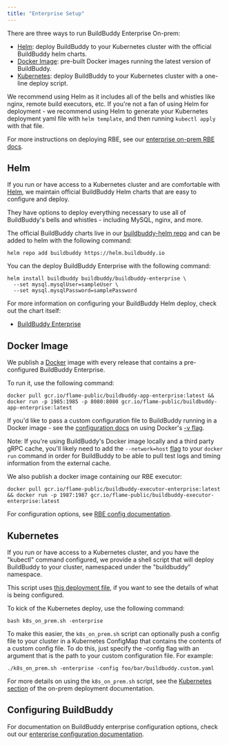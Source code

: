 ```yaml
---
title: "Enterprise Setup"
---
```


There are three ways to run BuildBuddy Enterprise On-prem:

* [Helm](#helm): deploy BuildBuddy to your Kubernetes cluster with the official BuildBuddy helm charts.
* [Docker Image](#docker-image): pre-built Docker images running the latest version of BuildBuddy.
* [Kubernetes](#kubernetes): deploy BuildBuddy to your Kubernetes cluster with a one-line deploy script.

We recommend using Helm as it includes all of the bells and whistles like nginx, remote build executors, etc. If you're not a fan of using Helm for deployment - we recommend using Helm to generate your Kubernetes deployment yaml file with `helm template`, and then running `kubectl apply` with that file.

For more instructions on deploying RBE, see our [enterprise on-prem RBE docs](/docs/enterprise-rbe).

## Helm[](#helm "Direct link to Helm")

If you run or have access to a Kubernetes cluster and are comfortable with [Helm](https://helm.sh/), we maintain official BuildBuddy Helm charts that are easy to configure and deploy.

They have options to deploy everything necessary to use all of BuildBuddy's bells and whistles - including MySQL, nginx, and more.

The official BuildBuddy charts live in our [buildbuddy-helm repo](https://github.com/buildbuddy-io/buildbuddy-helm) and can be added to helm with the following command:

```
helm repo add buildbuddy https://helm.buildbuddy.io

```

You can the deploy BuildBuddy Enterprise with the following command:

```
helm install buildbuddy buildbuddy/buildbuddy-enterprise \
  --set mysql.mysqlUser=sampleUser \
  --set mysql.mysqlPassword=samplePassword

```

For more information on configuring your BuildBuddy Helm deploy, check out the chart itself:

* [BuildBuddy Enterprise](https://github.com/buildbuddy-io/buildbuddy-helm/tree/master/charts/buildbuddy-enterprise)

## Docker Image[](#docker-image "Direct link to Docker Image")

We publish a [Docker](https://www.docker.com/) image with every release that contains a pre-configured BuildBuddy Enterprise.

To run it, use the following command:

```
docker pull gcr.io/flame-public/buildbuddy-app-enterprise:latest && docker run -p 1985:1985 -p 8080:8080 gcr.io/flame-public/buildbuddy-app-enterprise:latest

```

If you'd like to pass a custom configuration file to BuildBuddy running in a Docker image - see the [configuration docs](/docs/config) on using Docker's [\-v flag](https://docs.docker.com/storage/volumes/).

Note: If you're using BuildBuddy's Docker image locally and a third party gRPC cache, you'll likely need to add the `--network=host` [flag](https://docs.docker.com/network/host/) to your `docker run` command in order for BuildBuddy to be able to pull test logs and timing information from the external cache.

We also publish a docker image containing our RBE executor:

```
docker pull gcr.io/flame-public/buildbuddy-executor-enterprise:latest && docker run -p 1987:1987 gcr.io/flame-public/buildbuddy-executor-enterprise:latest

```

For configuration options, see [RBE config documentation](/docs/config-rbe).

## Kubernetes[](#kubernetes "Direct link to Kubernetes")

If you run or have access to a Kubernetes cluster, and you have the "kubectl" command configured, we provide a shell script that will deploy BuildBuddy to your cluster, namespaced under the "buildbuddy" namespace.

This script uses [this deployment file](https://github.com/buildbuddy-io/buildbuddy/blob/master/deployment/buildbuddy-app.enterprise.yaml), if you want to see the details of what is being configured.

To kick of the Kubernetes deploy, use the following command:

```
bash k8s_on_prem.sh -enterprise

```

To make this easier, the `k8s_on_prem.sh` script can optionally push a config file to your cluster in a Kubernetes ConfigMap that contains the contents of a custom config file. To do this, just specify the -config flag with an argument that is the path to your custom configuration file. For example:

```
./k8s_on_prem.sh -enterprise -config foo/bar/buildbuddy.custom.yaml

```

For more details on using the `k8s_on_prem.sh` script, see the [Kubernetes section](/docs/on-prem#kubernetes) of the on-prem deployment documentation.

## Configuring BuildBuddy[](#configuring-buildbuddy "Direct link to Configuring BuildBuddy")

For documentation on BuildBuddy enterprise configuration options, check out our [enterprise configuration documentation](/docs/enterprise-config).